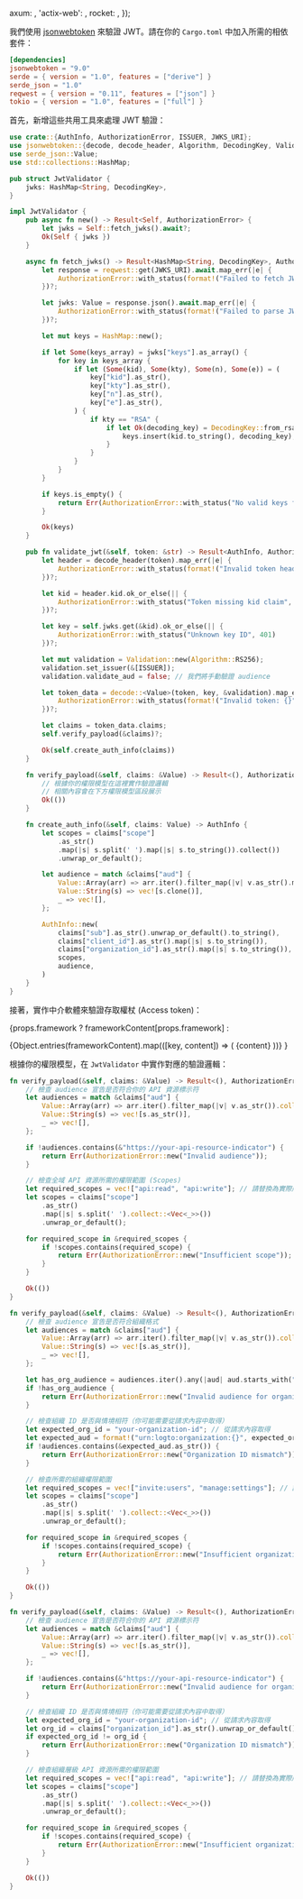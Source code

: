 

  axum: <AxumValidation />,
  'actix-web': <ActixWebValidation />,
  rocket: <RocketValidation />,
});

我們使用 [jsonwebtoken](https://github.com/Keats/jsonwebtoken) 來驗證 JWT。請在你的 `Cargo.toml` 中加入所需的相依套件：

```toml title="Cargo.toml"
[dependencies]
jsonwebtoken = "9.0"
serde = { version = "1.0", features = ["derive"] }
serde_json = "1.0"
reqwest = { version = "0.11", features = ["json"] }
tokio = { version = "1.0", features = ["full"] }
```

首先，新增這些共用工具來處理 JWT 驗證：

```rust title="jwt_validator.rs"
use crate::{AuthInfo, AuthorizationError, ISSUER, JWKS_URI};
use jsonwebtoken::{decode, decode_header, Algorithm, DecodingKey, Validation};
use serde_json::Value;
use std::collections::HashMap;

pub struct JwtValidator {
    jwks: HashMap<String, DecodingKey>,
}

impl JwtValidator {
    pub async fn new() -> Result<Self, AuthorizationError> {
        let jwks = Self::fetch_jwks().await?;
        Ok(Self { jwks })
    }

    async fn fetch_jwks() -> Result<HashMap<String, DecodingKey>, AuthorizationError> {
        let response = reqwest::get(JWKS_URI).await.map_err(|e| {
            AuthorizationError::with_status(format!("Failed to fetch JWKS: {}", e), 401)
        })?;

        let jwks: Value = response.json().await.map_err(|e| {
            AuthorizationError::with_status(format!("Failed to parse JWKS: {}", e), 401)
        })?;

        let mut keys = HashMap::new();

        if let Some(keys_array) = jwks["keys"].as_array() {
            for key in keys_array {
                if let (Some(kid), Some(kty), Some(n), Some(e)) = (
                    key["kid"].as_str(),
                    key["kty"].as_str(),
                    key["n"].as_str(),
                    key["e"].as_str(),
                ) {
                    if kty == "RSA" {
                        if let Ok(decoding_key) = DecodingKey::from_rsa_components(n, e) {
                            keys.insert(kid.to_string(), decoding_key);
                        }
                    }
                }
            }
        }

        if keys.is_empty() {
            return Err(AuthorizationError::with_status("No valid keys found in JWKS", 401));
        }

        Ok(keys)
    }

    pub fn validate_jwt(&self, token: &str) -> Result<AuthInfo, AuthorizationError> {
        let header = decode_header(token).map_err(|e| {
            AuthorizationError::with_status(format!("Invalid token header: {}", e), 401)
        })?;

        let kid = header.kid.ok_or_else(|| {
            AuthorizationError::with_status("Token missing kid claim", 401)
        })?;

        let key = self.jwks.get(&kid).ok_or_else(|| {
            AuthorizationError::with_status("Unknown key ID", 401)
        })?;

        let mut validation = Validation::new(Algorithm::RS256);
        validation.set_issuer(&[ISSUER]);
        validation.validate_aud = false; // 我們將手動驗證 audience

        let token_data = decode::<Value>(token, key, &validation).map_err(|e| {
            AuthorizationError::with_status(format!("Invalid token: {}", e), 401)
        })?;

        let claims = token_data.claims;
        self.verify_payload(&claims)?;

        Ok(self.create_auth_info(claims))
    }

    fn verify_payload(&self, claims: &Value) -> Result<(), AuthorizationError> {
        // 根據你的權限模型在這裡實作驗證邏輯
        // 相關內容會在下方權限模型區段展示
        Ok(())
    }

    fn create_auth_info(&self, claims: Value) -> AuthInfo {
        let scopes = claims["scope"]
            .as_str()
            .map(|s| s.split(' ').map(|s| s.to_string()).collect())
            .unwrap_or_default();

        let audience = match &claims["aud"] {
            Value::Array(arr) => arr.iter().filter_map(|v| v.as_str().map(|s| s.to_string())).collect(),
            Value::String(s) => vec![s.clone()],
            _ => vec![],
        };

        AuthInfo::new(
            claims["sub"].as_str().unwrap_or_default().to_string(),
            claims["client_id"].as_str().map(|s| s.to_string()),
            claims["organization_id"].as_str().map(|s| s.to_string()),
            scopes,
            audience,
        )
    }
}
```

接著，實作中介軟體來驗證存取權杖 (Access token)：

{props.framework
? frameworkContent[props.framework]
:

<Tabs groupId="api-framework">
  {Object.entries(frameworkContent).map(([key, content]) => (
    <TabItem key={key} value={key} label={getFrameworkName(key)}>
      {content}
    </TabItem>
  ))}
</Tabs>
}

根據你的權限模型，在 `JwtValidator` 中實作對應的驗證邏輯：

<Tabs groupId="permission-models">
<TabItem value="global-api-resources" label="全域 API 資源 (Global API resources)">

```rust title="jwt_validator.rs"
fn verify_payload(&self, claims: &Value) -> Result<(), AuthorizationError> {
    // 檢查 audience 宣告是否符合你的 API 資源標示符
    let audiences = match &claims["aud"] {
        Value::Array(arr) => arr.iter().filter_map(|v| v.as_str()).collect::<Vec<_>>(),
        Value::String(s) => vec![s.as_str()],
        _ => vec![],
    };

    if !audiences.contains(&"https://your-api-resource-indicator") {
        return Err(AuthorizationError::new("Invalid audience"));
    }

    // 檢查全域 API 資源所需的權限範圍 (Scopes)
    let required_scopes = vec!["api:read", "api:write"]; // 請替換為實際所需的權限範圍
    let scopes = claims["scope"]
        .as_str()
        .map(|s| s.split(' ').collect::<Vec<_>>())
        .unwrap_or_default();

    for required_scope in &required_scopes {
        if !scopes.contains(required_scope) {
            return Err(AuthorizationError::new("Insufficient scope"));
        }
    }

    Ok(())
}
```

</TabItem>
<TabItem value="organization-permissions" label="組織（非 API）權限 (Organization (non-API) permissions)">

```rust title="jwt_validator.rs"
fn verify_payload(&self, claims: &Value) -> Result<(), AuthorizationError> {
    // 檢查 audience 宣告是否符合組織格式
    let audiences = match &claims["aud"] {
        Value::Array(arr) => arr.iter().filter_map(|v| v.as_str()).collect::<Vec<_>>(),
        Value::String(s) => vec![s.as_str()],
        _ => vec![],
    };

    let has_org_audience = audiences.iter().any(|aud| aud.starts_with("urn:logto:organization:"));
    if !has_org_audience {
        return Err(AuthorizationError::new("Invalid audience for organization permissions"));
    }

    // 檢查組織 ID 是否與情境相符（你可能需要從請求內容中取得）
    let expected_org_id = "your-organization-id"; // 從請求內容取得
    let expected_aud = format!("urn:logto:organization:{}", expected_org_id);
    if !audiences.contains(&expected_aud.as_str()) {
        return Err(AuthorizationError::new("Organization ID mismatch"));
    }

    // 檢查所需的組織權限範圍
    let required_scopes = vec!["invite:users", "manage:settings"]; // 請替換為實際所需的權限範圍
    let scopes = claims["scope"]
        .as_str()
        .map(|s| s.split(' ').collect::<Vec<_>>())
        .unwrap_or_default();

    for required_scope in &required_scopes {
        if !scopes.contains(required_scope) {
            return Err(AuthorizationError::new("Insufficient organization scope"));
        }
    }

    Ok(())
}
```

</TabItem>
<TabItem value="organization-level-api-resources" label="組織層級 API 資源 (Organization-level API resources)">

```rust title="jwt_validator.rs"
fn verify_payload(&self, claims: &Value) -> Result<(), AuthorizationError> {
    // 檢查 audience 宣告是否符合你的 API 資源標示符
    let audiences = match &claims["aud"] {
        Value::Array(arr) => arr.iter().filter_map(|v| v.as_str()).collect::<Vec<_>>(),
        Value::String(s) => vec![s.as_str()],
        _ => vec![],
    };

    if !audiences.contains(&"https://your-api-resource-indicator") {
        return Err(AuthorizationError::new("Invalid audience for organization-level API resources"));
    }

    // 檢查組織 ID 是否與情境相符（你可能需要從請求內容中取得）
    let expected_org_id = "your-organization-id"; // 從請求內容取得
    let org_id = claims["organization_id"].as_str().unwrap_or_default();
    if expected_org_id != org_id {
        return Err(AuthorizationError::new("Organization ID mismatch"));
    }

    // 檢查組織層級 API 資源所需的權限範圍
    let required_scopes = vec!["api:read", "api:write"]; // 請替換為實際所需的權限範圍
    let scopes = claims["scope"]
        .as_str()
        .map(|s| s.split(' ').collect::<Vec<_>>())
        .unwrap_or_default();

    for required_scope in &required_scopes {
        if !scopes.contains(required_scope) {
            return Err(AuthorizationError::new("Insufficient organization-level API scopes"));
        }
    }

    Ok(())
}
```

</TabItem>
</Tabs>
